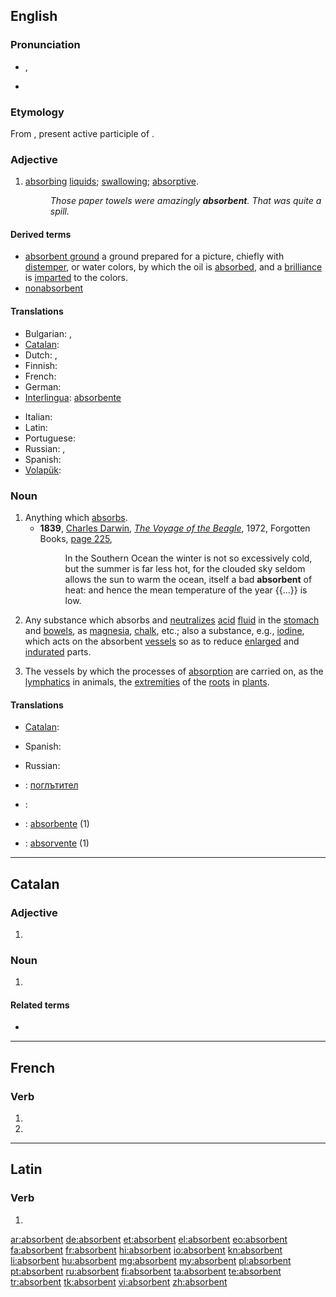 ==English==

===Pronunciation===
* {{IPA|/əbsˈɔː(r)bənt/}}, {{SAMPA|/@bs'O:(r)b@nt/}}
* {{audio|en-us-absorbent.ogg|Audio (US)}}

===Etymology===
From {{etyl|la|en}} {{term|absorbens|absorbēns|lang=la}}, present active participle of {{term|absorbeo|absorbeō|absorb|lang=la}}.

===Adjective===
{{en-adj}}

# [[absorbing]] [[liquid]]s; [[swallowing]]; [[absorptive]].
#: ''Those paper towels were amazingly '''absorbent'''. That was quite a spill.''

====Derived terms====
{{rfc}}
* [[absorbent ground]] {{context|painting}} a ground prepared for a picture, chiefly with [[distemper]], or water colors, by which the oil is [[absorbed]], and a [[brilliance]] is [[imparted]] to the colors.
* [[nonabsorbent]]

====Translations====
{{trans-top|absorbing}}
* Bulgarian: {{t|bg|попиващ}},  {{t|bg|поглъщащ}}
* [[Catalan]]: {{t|ca|absorbent}}
* Dutch: {{t|nl|absorberend}}, {{t|nl|wateropnemend}}
* Finnish: {{t|fi|imukykyinen}}
* French: {{t+|fr|absorbant}}
* German: {{t|de|saugfähig}}
* [[Interlingua]]: [[absorbente]]
{{trans-mid}}
* Italian: {{t-|it|assorbente}}
* Latin: {{t|la|absorbens}}
* Portuguese: {{t+|pt|absorvente}}
* Russian: {{t+|ru|абсорбирующий|tr=absorbirújuščij}}, {{t+|ru|гигроскопичный|tr=gigroskopíčnyj}}
* Spanish: {{t+|es|absorbente}}
* [[Volapük]]: {{t|vo|nüsugik}}
{{trans-bottom}}

===Noun===
{{en-noun}}

# Anything which [[absorbs]].
#* '''1839''', [[w:Charles_Darwin|Charles Darwin]], ''[[w:The Voyage of the Beagle|The Voyage of the Beagle]]'', 1972, Forgotten Books, [http://books.google.com.au/books?id=HalyPrin8MAC&pg=PA225&dq=%22The+ocean,+itself+a+bad+absorbent+of+heat%22&hl=en&ei=tKLOTaCeLYyOvQOE0pCeBg&sa=X&oi=book_result&ct=result&resnum=1&ved=0CDkQ6AEwAA#v=onepage&q=%22The%20ocean%2C%20itself%20a%20bad%20absorbent%20of%20heat%22&f=false page 225],
#*: In the Southern Ocean the winter is not so excessively cold, but the summer is far less hot, for the clouded sky seldom allows the sun to warm the ocean, itself a bad '''absorbent''' of heat: and hence the mean temperature of the year {{...}} is low.
# {{context|medicine}} Any substance which absorbs and [[neutralize]]s [[acid]] [[fluid]] in the [[stomach]] and [[bowels]], as [[magnesia]], [[chalk]], etc.; also a substance, e.g., [[iodine]], which acts on the absorbent [[vessels]] so as to reduce [[enlarged]] and [[indurate]]d parts.
# {{context|physiology|pluralized}} The vessels by which the processes of [[absorption]] are carried on, as the [[lymphatics]] in animals, the [[extremities]] of the [[roots]] in [[plants]].

====Translations====
{{trans-top|anything which absorbs}}
* [[Catalan]]: {{t|ca|absorbent|m}}
{{trans-mid}}
* Spanish: {{t|es|absorbente|m}}
{{trans-bottom}}

{{trans-top|substance which absorbs and neutralizes acid fluid}}
{{trans-mid}}
* Russian: {{t+|ru|абсорбент|m|tr=absorbént}}
{{trans-bottom}}

{{checktrans-top}}
* {{ttbc|Bulgarian}}: [[поглътител]]
* {{ttbc|French}}: {{t+|fr|absorbant|m}}
* {{ttbc|Interlingua}}: [[absorbente]] (1)
{{trans-mid}}
* {{ttbc|Portuguese}}: [[absorvente]] {{m}} (1)
{{trans-bottom}}

----

==Catalan==

===Adjective===
{{ca-adj|type=mf}}

# {{l|en|absorbent}}

===Noun===
{{ca-noun|m}}

# {{l|en|absorbent}}

====Related terms====
* {{l|ca|absorbir}}

----

==French==

===Verb===
{{fr-verb-form}}

# {{conjugation of|absorber||3|p|pres|ind|lang=fr}}
# {{conjugation of|absorber||3|p|pres|sub|lang=fr}}

----

==Latin==

===Verb===
{{la-verb-form|absorbent}}

# {{conjugation of|absorbeo|absorbeō|3|p|pres|act|ind|lang=la}}

[[ar:absorbent]]
[[de:absorbent]]
[[et:absorbent]]
[[el:absorbent]]
[[eo:absorbent]]
[[fa:absorbent]]
[[fr:absorbent]]
[[hi:absorbent]]
[[io:absorbent]]
[[kn:absorbent]]
[[li:absorbent]]
[[hu:absorbent]]
[[mg:absorbent]]
[[my:absorbent]]
[[pl:absorbent]]
[[pt:absorbent]]
[[ru:absorbent]]
[[fi:absorbent]]
[[ta:absorbent]]
[[te:absorbent]]
[[tr:absorbent]]
[[tk:absorbent]]
[[vi:absorbent]]
[[zh:absorbent]]